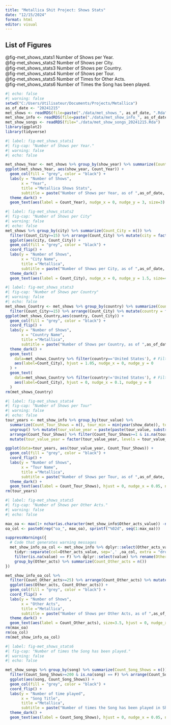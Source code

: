 ```yaml
---
title: "Metallica Shit Project: Shows Stats"
date: "12/15/2024"
format: html
editor: visual
---
```


## List of Figures

@fig-met_shows_stats1 Number of Shows per Year.\
@fig-met_shows_stats2 Number of Shows per City.\
@fig-met_shows_stats3 Number of Shows per Country.\
@fig-met_shows_stats4 Number of Shows per Tour.\
@fig-met_shows_stats5 Number of Times for Other Acts.\
@fig-met_shows_stats6 Number of Times the Song has been played.

```r
#| echo: false
#| warning: false
setwd("C:/Users/Utilisateur/Documents/Projects/Metallica")
as_of_date <- "20241215"
met_shows <- readRDS(file=paste("./data/met_shows_", as_of_date, ".Rda", sep = "")) 
met_show_info <- readRDS(file=paste("./data/met_show_info_", as_of_date, ".Rda", sep = ""))
met_show_songs <- readRDS(file="./data/met_show_songs_20241215.Rda")
library(ggplot2)
library(tidyverse)
```

```r
#| label: fig-met_shows_stats1
#| fig-cap: "Number of Shows per Year."
#| warning: false
#| echo: false

met_shows_Year <- met_shows %>% group_by(show_year) %>% summarize(Count_Year = n()) %>% arrange(desc(Count_Year))
ggplot(met_shows_Year, aes(show_year, Count_Year)) +
  geom_col(fill = "grey", color = "black") +
  labs(y = "Number of Shows", 
       x = "Year",
       title ="Metallica Shows Stats",
       subtitle = paste("Number of Shows per Year, as of ",as_of_date, sep="")) +
  theme_dark() +   
  geom_text(aes(label = Count_Year), nudge_x = 0, nudge_y = 3, size=3)
```

```r
#| label: fig-met_shows_stats2
#| fig-cap: "Number of Shows per City"
#| warning: false
#| echo: false
met_shows %>% group_by(city) %>% summarize(Count_City = n()) %>%
  filter(Count_City>=15) %>% arrange(Count_City) %>% mutate(city = factor(city, levels = city)) %>% 
  ggplot(aes(city, Count_City)) +
  geom_col(fill = "grey", color = "black") +
  coord_flip() +
  labs(y = "Number of Shows",
       x = "City Name",
       title ="Metallica",
       subtitle = paste("Number of Shows per City, as of ",as_of_date, sep="")) +
  theme_dark() +   
  geom_text(aes(label = Count_City), nudge_x = 0, nudge_y = 1.5, size=4)
```

```r
#| label: fig-met_shows_stats3
#| fig-cap: "Number of Shows per Country"
#| warning: false
#| echo: false
met_shows_Country <- met_shows %>% group_by(country) %>% summarize(Count_City = n()) %>%
  filter(Count_City>=15) %>% arrange(Count_City) %>% mutate(country = factor(country, levels = country))
ggplot(met_shows_Country,aes(country, Count_City)) +
  geom_col(fill = "grey", color = "black") +
  coord_flip() +
  labs(y = "Number of Shows",
       x = "Country Name",
       title ="Metallica",
       subtitle = paste("Number of Shows per Country, as of ",as_of_date, sep="")) +
  theme_dark() +   
  geom_text( 
    data=met_shows_Country %>% filter(country=='United States'), # Filter data first
    aes(label=Count_City), hjust = 1.05, nudge_x = 0, nudge_y = 0
  ) +
  geom_text( 
    data=met_shows_Country %>% filter(country!='United States'), # Filter data first
    aes(label=Count_City), hjust = 0, nudge_x = 0.1, nudge_y = 0
  )
rm(met_shows_Country)
```

```r
#| label: fig-met_shows_stats4
#| fig-cap: "Number of Shows per Tour"
#| warning: false
#| echo: false
tour_years <- met_show_info %>% group_by(tour_value) %>%
  summarize(Count_Tour_Shows = n(), tour_min = min(year(show_date)), tour_max = max(year(show_date))) %>%
  ungroup() %>% mutate(tour_value_year = paste(paste(tour_value, substr(tour_min,3,4), sep=' '), substr(tour_max,3,4), sep='-')) %>%
  arrange(Count_Tour_Shows) %>% filter(Count_Tour_Shows>=1 & is.na(tour_value) == F) %>%
  mutate(tour_value_year = factor(tour_value_year, levels = tour_value_year))

ggplot(data=tour_years, aes(tour_value_year, Count_Tour_Shows)) +
  geom_col(fill = "grey", color = "black") +
  coord_flip() +
  labs(y = "Number of Shows",
       x = "Tour Name",
       title ="Metallica",
       subtitle = paste("Number of Shows per Tour, as of ",as_of_date, sep="")) +
  theme_dark() +   
  geom_text(aes(label = Count_Tour_Shows), hjust = 0, nudge_x = 0.05, nudge_y = 0, size=3)
rm(tour_years)
```

```r
#| label: fig-met_shows_stats5
#| fig-cap: "Number of Shows per Other Acts."
#| warning: false
#| echo: false

max_oa <- max(1+ nchar(as.character(met_show_info$Other_acts_value)) -nchar( gsub(",", "", met_show_info$Other_acts_value)), na.rm=T)
oa_col <- paste0(rep("oa_", max_oa), sprintf("%02d", seq(1:max_oa)))

suppressWarnings({ 
  # Code that generates warning messages 
  met_show_info_oa_col <- met_show_info %>% dplyr::select(Other_acts_value) %>%
    tidyr::separate(col=Other_acts_value, sep=',' ,oa_col, extra = "drop") %>% tidyr::gather(oa_col) %>%
    filter(is.na(value) == F) %>% dplyr::select(value) %>% rename(Other_acts = value) %>%
    group_by(Other_acts) %>% summarize(Count_Other_acts = n())
})

met_show_info_oa_col %>%
  filter(Count_Other_acts>=25) %>% arrange(Count_Other_acts) %>% mutate(Other_acts = factor(Other_acts, levels = Other_acts)) %>%
  ggplot(aes(Other_acts, Count_Other_acts)) +
  geom_col(fill = "grey", color = "black") +
  coord_flip() +
  labs(y = "Number of Shows",
       x = "Other Acts",
       title ="Metallica",
       subtitle = paste("Number of Shows per Other Acts, as of ",as_of_date, sep="")) +
  theme_dark() +   
  geom_text(aes(label = Count_Other_acts), size=3.5, hjust = 0, nudge_x = 0.05, size=4, nudge_y = 0)
rm(max_oa)
rm(oa_col)
rm(met_show_info_oa_col)
```

```r
#| label: fig-met_shows_stats6
#| fig-cap: "Number of times the Song has been played."
#| warning: false
#| echo: false

met_show_songs %>% group_by(song) %>% summarize(Count_Song_Shows = n()) %>%
  filter(Count_Song_Shows>=200 & is.na(song) == F) %>% arrange(Count_Song_Shows) %>% mutate(song = factor(song, levels = song)) %>%
  ggplot(aes(song, Count_Song_Shows)) +
  geom_col(fill = "grey", color = "black") +
  coord_flip() +
  labs(y = "Number of time played",
       x = "Song Title",
       title ="Metallica",
       subtitle = paste("Number of times the Song has been played in Show, as of ",as_of_date, sep="")) +
  theme_dark() +   
  geom_text(aes(label = Count_Song_Shows), hjust = 0, nudge_x = 0.05, nudge_y = 0, size=2.5)
```
